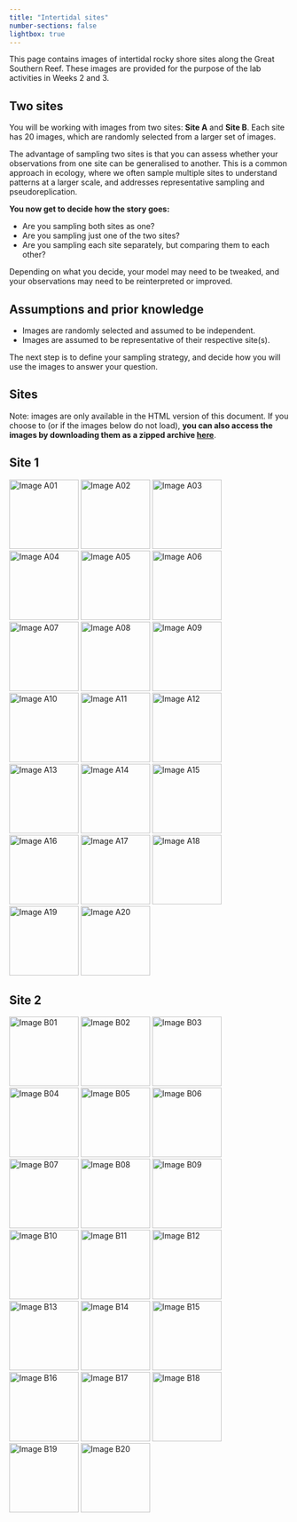 ```yaml
---
title: "Intertidal sites"
number-sections: false
lightbox: true
---
```


This page contains images of intertidal rocky shore sites along the Great Southern Reef. These images are provided for the purpose of the lab activities in Weeks 2 and 3.

## Two sites
You will be working with images from two sites: **Site A** and **Site B**. Each site has 20 images, which are randomly selected from a larger set of images.

The advantage of sampling two sites is that you can assess whether your observations from one site can be generalised to another. This is a common approach in ecology, where we often sample multiple sites to understand patterns at a larger scale, and addresses representative sampling and pseudoreplication.

:::{.callout-important}
**You now get to decide how the story goes:**

- Are you sampling both sites as one?
- Are you sampling just one of the two sites?
- Are you sampling each site separately, but comparing them to each other?

Depending on what you decide, your model may need to be tweaked, and your observations may need to be reinterpreted or improved.
:::

## Assumptions and prior knowledge

- Images are randomly selected and assumed to be independent.
- Images are assumed to be representative of their respective site(s).

The next step is to define your sampling strategy, and decide how you will use the images to answer your question.

::: {.column-page}
## Sites

Note: images are only available in the HTML version of this document. If you choose to (or if the images below do not load), **you can also access the images by downloading them as a zipped archive [here](https://canvas.sydney.edu.au/courses/67437/files/44780164?wrap=1)**.

::: {.content-visible unless-format="pdf"}
::: {.panel-tabset}

## Site 1

![Image A01](assets/site01/IMG_0179.jpeg){group="site1" width=125 .lightbox}
![Image A02](assets/site01/IMG_0577.jpeg){group="site1" width=125 .lightbox}
![Image A03](assets/site01/IMG_1146.jpeg){group="site1" width=125 .lightbox}
![Image A04](assets/site01/IMG_1244.jpeg){group="site1" width=125 .lightbox}
![Image A05](assets/site01/IMG_1880.jpeg){group="site1" width=125 .lightbox}
![Image A06](assets/site01/IMG_3681.jpeg){group="site1" width=125 .lightbox}
![Image A07](assets/site01/IMG_4254.jpeg){group="site1" width=125 .lightbox}
![Image A08](assets/site01/IMG_4535.jpeg){group="site1" width=125 .lightbox}
![Image A09](assets/site01/IMG_4892.jpeg){group="site1" width=125 .lightbox}
![Image A10](assets/site01/IMG_4950.jpeg){group="site1" width=125 .lightbox}
![Image A11](assets/site01/IMG_5059.jpeg){group="site1" width=125 .lightbox}
![Image A12](assets/site01/IMG_5408.jpeg){group="site1" width=125 .lightbox}
![Image A13](assets/site01/IMG_7174.jpeg){group="site1" width=125 .lightbox}
![Image A14](assets/site01/IMG_7210.jpeg){group="site1" width=125 .lightbox}
![Image A15](assets/site01/IMG_7523.jpeg){group="site1" width=125 .lightbox}
![Image A16](assets/site01/IMG_7819.jpeg){group="site1" width=125 .lightbox}
![Image A17](assets/site01/IMG_8017.jpeg){group="site1" width=125 .lightbox}
![Image A18](assets/site01/IMG_9428.jpeg){group="site1" width=125 .lightbox}
![Image A19](assets/site01/IMG_9712.jpeg){group="site1" width=125 .lightbox}
![Image A20](assets/site01/IMG_9918.jpeg){group="site1" width=125 .lightbox}

## Site 2

![Image B01](assets/site02/IMG_0889.jpeg){group="site2" width=125 .lightbox}
![Image B02](assets/site02/IMG_1121.jpeg){group="site2" width=125 .lightbox}
![Image B03](assets/site02/IMG_1172.jpeg){group="site2" width=125 .lightbox}
![Image B04](assets/site02/IMG_1185.jpeg){group="site2" width=125 .lightbox}
![Image B05](assets/site02/IMG_1242.jpeg){group="site2" width=125 .lightbox}
![Image B06](assets/site02/IMG_1686.jpeg){group="site2" width=125 .lightbox}
![Image B07](assets/site02/IMG_2431.jpeg){group="site2" width=125 .lightbox}
![Image B08](assets/site02/IMG_4757.jpeg){group="site2" width=125 .lightbox}
![Image B09](assets/site02/IMG_6045.jpeg){group="site2" width=125 .lightbox}
![Image B10](assets/site02/IMG_6077.jpeg){group="site2" width=125 .lightbox}
![Image B11](assets/site02/IMG_6158.jpeg){group="site2" width=125 .lightbox}
![Image B12](assets/site02/IMG_6355.jpeg){group="site2" width=125 .lightbox}
![Image B13](assets/site02/IMG_7066.jpeg){group="site2" width=125 .lightbox}
![Image B14](assets/site02/IMG_8123.jpeg){group="site2" width=125 .lightbox}
![Image B15](assets/site02/IMG_8150.jpeg){group="site2" width=125 .lightbox}
![Image B16](assets/site02/IMG_8175.jpeg){group="site2" width=125 .lightbox}
![Image B17](assets/site02/IMG_8338.jpeg){group="site2" width=125 .lightbox}
![Image B18](assets/site02/IMG_8515.jpeg){group="site2" width=125 .lightbox}
![Image B19](assets/site02/IMG_9254.jpeg){group="site2" width=125 .lightbox}
![Image B20](assets/site02/IMG_9688.jpeg){group="site2" width=125 .lightbox}

:::
:::
:::
